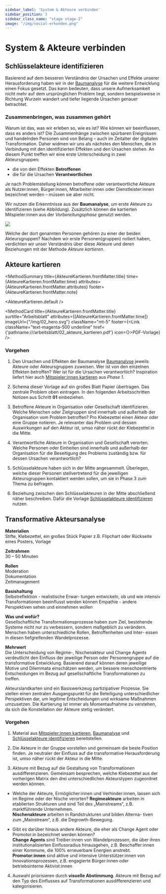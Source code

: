 ```yaml
---
sidebar_label: 'System & Akteure verbinden'
sidebar_position: 3
sidebar_class_name: "stage stage-2"
image: "/img/social-erkunden.png"
---
```



# System & Akteure verbinden

## Schlüsselakteure identifizieren

Basierend auf dem besseren Verständnis der Ursachen und Effekte unserer Herausforderung haben wir in der [Baumanalyse](/buch/erkunden/problemverstaendnis-schaerfen#baumanalyse) für die weitere Entwicklung einen Fokus gesetzt. Das kann bedeuten, dass unsere Aufmerksamkeit nicht mehr auf dem ursprünglichen Problem liegt, sondern beispielsweise in Richtung Wurzeln wandert und tiefer liegende Ursachen genauer betrachtet.

### Zusammenbringen, was zusammen gehört

Warum ist das, was wir erleben so, wie es ist? Wie können wir beeinflussen, dass es anders ist? Die Zusammenhänge zwischen spürbaren Ereignissen und handelnden Personen sind von Belang – auch im Zeitalter der digitalen Transformation. Daher widmen wir uns als nächstes den Menschen, die in Verbindung mit den identifizierten Effekten und den Ursachen stehen. An diesem Punkt treffen wir eine erste Unterscheidung in zwei Akteursgruppen:

- die von den Effekten **Betroffenen**
- die für die Ursachen **Verantwortlichen**

Je nach Problemstellung können betroffene oder verantwortliche Akteure als Nutzer:innen, Bürger:innen, Mitarbeiter:innen oder Dienstleister:innen bezeichnet werden – müssen sie aber nicht.

Wir nutzen die Erkenntnisse aus der **Baumanalyse**, um erste Akteure zu identifizieren (siehe Abbildung). Zusätzlich können die kartierten Mitspieler:innen aus der *Vorbereitungsphase* genutzt werden.

<img src="/img/02_tree_diagram.svg" className="w-full mx-auto aspect-square" aria-hidden />

Welche der dort genannten Personen gehören zu einer der beiden Akteursgruppen? Nachdem wir erste Personen(gruppen) notiert haben, verdichten wir unser Verständnis über diese Akteure und deren Beziehungen mit der Methode _Akteure kartieren_.

## Akteure kartieren

<MethodSummary
  title={AkteureKartieren.frontMatter.title}
  time={AkteureKartieren.frontMatter.time}
  attributes={AkteureKartieren.frontMatter.attributes}
  footer={AkteureKartieren.frontMatter.note}
>
  <AkteureKartieren.default />
</MethodSummary>

<MethodCard
  title={AkteureKartieren.frontMatter.title}
  surtitle="Arbeitsblatt"
  attributes={[AkteureKartieren.frontMatter.time]}
  imageUrl={"/img/02_hero.svg"}
  className="mt-5"
  footer={<Link className="text-magenta-500 underline" href={'pathname:///arbeitsblatt/02_akteure_kartieren.pdf'} icon={<EditIcon className="w-3 h-3 text-inherit" />}>PDF-Vorlage</Link>}
/>

### Vorgehen

1. Den Ursachen und Effekten der Baumanalyse [Baumanalyse](/buch/erkunden/problemverstaendnis-schaerfen#baumanalyse) jeweils Akteure oder Akteursgruppen zuweisen. Wer ist von den einzelnen Effekten betroffen? Wer ist für die Ursachen verantwortlich? Inspiration liefert hier auch [Mitspieler:innen kartieren](/buch/vorbereiten/beteiligte-identifizieren-analysieren#mitspielerinnen-kartieren) aus _Phase 1_.

2. Schema dieser Vorlage auf ein großes Blatt Papier übertragen. Das zentrale Problem oben eintragen. In den folgenden Arbeitsschritten Notizen aus Schritt **01** einbeziehen.

3. Betroffene Akteure in Organisation oder Gesellschaft identifizieren. Welche Menschen oder Zielgruppen sind innerhalb und außerhalb der Organisation vom Problem betroffen? Pro Klebezettel einen Akteur oder eine Gruppe notieren. Je relevanter das Problem und dessen Auswirkungen auf den Akteur ist, umso näher rückt der Klebezettel in die Mitte.

4. Verantwortliche Akteure in Organisation und Gesellschaft verorten. Welche Personen oder Einheiten sind innerhalb und außerhalb der Organisation für die Beseitigung des Problems zuständig bzw. 
für dessen Ursachen verantwortlich?

5. Schlüsselakteure haben sich in der Mitte angesammelt. Überlegen, welche dieser Personen stellvertretend für die jeweiligen Akteursgruppen kontaktiert werden sollen, um sie in Phase 3 zum Thema zu befragen.

6. Beziehung zwischen den Schlüsselakteuren in der Mitte abschließend näher beschreiben. Dafür die Vorlage [Schlüsselakteure identifizieren](https://www.oeffentliches-gestalten.de/buch/erkunden/system-akteure-verbinden#schl%C3%BCsselakteure-identifizieren) nutzen.

## Transformative Akteursanalyse

<!-- linke Seitenspalte -->

**Materialien**\
Stifte, Klebezettel, ein großes Stück Papier z.B. Flipchart oder Rückseite eines Posters, Vorlage

**Zeitrahmen**\
30 – 50 Minuten

**Rollen**\
Moderation\
Dokumentation\
Zeitmanagement

**Basishaltung**\
Selbstreflektion - realistische Erwar- tungen entwickeln, ob und wie intensiv Transformationen beeinflusst werden können Empathie - andere Perspektiven sehen und einnehmen wollen

<!-- text in der mitte -->

**Was und wofür?**\
Gesellschaftliche Transformationsprozesse haben zum Ziel, bestehende Systeme nicht nur zu verbessern, sondern maßgeblich zu verändern. Menschen haben unterschiedliche Rollen, Betroffenheiten und Inter- essen in diesen tiefgreifenden Wandelprozesse.

**Mehrwert**\
Die Unterscheidung von Regime-, Nischenakteur und Change Agents verdeutlicht den Einfluss der jeweilige Person oder Personengruppe auf die transformative Entwicklung. Basierend darauf können deren jeweilige Motive und Dilemmata einschätzen werden, um bessere menschzentrierte Entscheidungen im Bezug auf gesellschaftliche Transformationen zu treffen.

<!-- text unten klein -->

Akteurslandkarten sind ein Basiswerkzeug partizipativer Prozesse. Sie stellen einen zentralen Ausgangspunkt für die Beteiligung unterschiedlicher Perspektiven dar, um legitime Entscheidungen und wirksame Maßnahmen umzusetzen. Die Kartierung ist immer als Momentaufnahme zu verstehen, da sich die Konstellation der Akteure stetig verändert.

### Vorgehen

1. Material aus [Mitspieler:innen kartieren](https://www.oeffentliches-gestalten.de/buch/vorbereiten/beteiligte-identifizieren-analysieren#mitspielerinnen-kartieren), [Baumanalyse](https://www.oeffentliches-gestalten.de/buch/erkunden/problemverstaendnis-schaerfen#baumanalyse) und [Schlüsselakteure identifizieren](https://www.oeffentliches-gestalten.de/buch/erkunden/problemverstaendnis-schaerfen#baumanalyse) bereitstellen.

2. Die Akteure in der Gruppe vorstellen und gemeinsam die beste Position finden. Je neutraler der Einfluss auf die transformative Herausforderung ist, umso näher rückt der Akteur in die Mitte.

3. Akteure mit Bezug auf die Gestaltung von Transformationen ausdifferenzieren. Gemeinsam besprechen, welche Klebezettel aus der vorherigen Matrix den drei unterschiedlichen Akteurstypen zugeordnet werden können.

* Welche der Akteure, Ermöglicher:innen und Verhinder:innen, lassen sich im Regime oder der Nische verorten? **Regimeakteure** arbeiten in etablierten Strukturen und sind Teil des „Mainstreams“, z.B. marktführende Unternehmen.\
**Nischenakteure** arbeiten in Randstrukturen und bilden Alterna- tiven zum „Mainstream“, z.B. die Degrowth-Bewegung.

* Gibt es darüber hinaus andere Akteure, die eher als Change Agent oder Promotor:in bezeichnet werden können?\
**Change Agents** sind Treiber:innen von Wandelprozessen,
die über ihren institutionalisierten Einflussradius hinausgehen, z.B. Beschaffer:innen einer Kommune, die 100% erneuerbare Energien anstrebt.\
**Promotor:innen** sind aktive und intensive Unterstützer:innen von Innovationsprozessen, z.B. engagierte Bürger:innen oder betriebsinterne Aktivist:innen

4. Auswahl priorisieren durch **visuelle Abstimmung**. Akteure mit Bezug auf den Typ des Einflusses auf Transformationen ausdifferenzieren und kategorisieren.